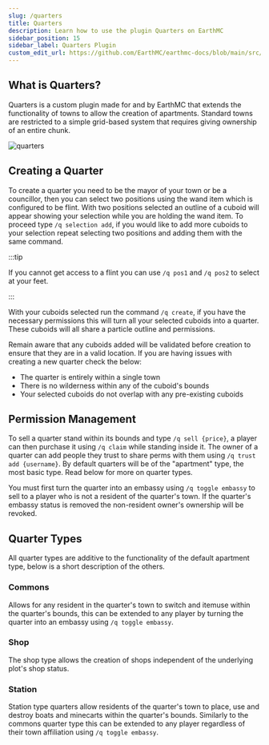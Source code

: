 ```yaml
---
slug: /quarters
title: Quarters
description: Learn how to use the plugin Quarters on EarthMC
sidebar_position: 15
sidebar_label: Quarters Plugin
custom_edit_url: https://github.com/EarthMC/earthmc-docs/blob/main/src/docs/quarters.mdx
---
```

## What is Quarters?

Quarters is a custom plugin made for and by EarthMC that extends the functionality of towns to allow the creation of apartments. Standard towns are restricted to a simple grid-based system that requires giving ownership of an entire chunk.

![quarters](/img/quarters.png)

## Creating a Quarter

To create a quarter you need to be the mayor of your town or be a councillor, then you can select two positions using the wand item which is configured to be flint. With two positions selected an outline of a cuboid will appear showing your selection while you are holding the wand item. To proceed type `/q selection add`, if you would like to add more cuboids to your selection repeat selecting two positions and adding them with the same command.

:::tip

If you cannot get access to a flint you can use `/q pos1` and `/q pos2` to select at your feet.

:::

With your cuboids selected run the command `/q create`, if you have the necessary permissions this will turn all your selected cuboids into a quarter. These cuboids will all share a particle outline and permissions.

Remain aware that any cuboids added will be validated before creation to ensure that they are in a valid location. If you are having issues with creating a new quarter check the below:

- The quarter is entirely within a single town
- There is no wilderness within any of the cuboid's bounds
- Your selected cuboids do not overlap with any pre-existing cuboids

## Permission Management

To sell a quarter stand within its bounds and type `/q sell {price}`, a player can then purchase it using `/q claim` while standing inside it. The owner of a quarter can add people they trust to share perms with them using `/q trust add {username}`. By default quarters will be of the "apartment" type, the most basic type. Read below for more on quarter types.

You must first turn the quarter into an embassy using `/q toggle embassy` to sell to a player who is not a resident of the quarter's town. If the quarter's embassy status is removed the non-resident owner's ownership will be revoked.

## Quarter Types

All quarter types are additive to the functionality of the default apartment type, below is a short description of the others.

### Commons

Allows for any resident in the quarter's town to switch and itemuse within the quarter's bounds, this can be extended to any player by turning the quarter into an embassy using `/q toggle embassy`.

### Shop

The shop type allows the creation of shops independent of the underlying plot's shop status.

### Station

Station type quarters allow residents of the quarter's town to place, use and destroy boats and minecarts within the quarter's bounds. Similarly to the commons quarter type this can be extended to any player regardless of their town affiliation using `/q toggle embassy`.
